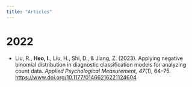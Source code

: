 ```yaml
---
title: "Articles"
---
```


# 2022

- Liu, R., **Heo, I.**, Liu, H., Shi, D., & Jiang, Z. (2023). Applying negative binomial distribution in diagnostic classification models for analyzing count data. *Applied Psychological Measurement, 47*(1), 64--75. [https://www.doi.org/10.1177/01466216221124604](https://www.doi.org/10.1177/01466216221124604)

